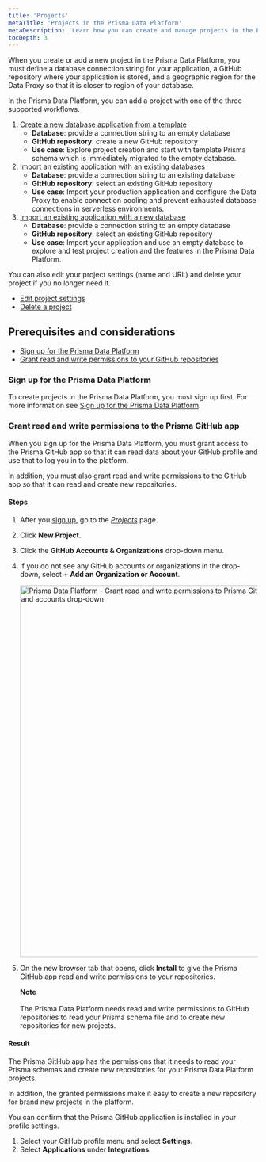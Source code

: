 ```yaml
---
title: 'Projects'
metaTitle: 'Projects in the Prisma Data Platform'
metaDescription: 'Learn how you can create and manage projects in the Prisma Data Platform'
tocDepth: 3
---
```


<TopBlock>

When you create or add a new project in the Prisma Data Platform, you must define a database connection string for your application, a GitHub repository where your application is stored, and a geographic region for the Data Proxy so that it is closer to region of your database.

In the Prisma Data Platform, you can add a project with one of the three supported workflows.

1. [Create a new database application from a template](#create-a-new-project-with-a-new-repository-and-a-new-database)
    * **Database**: provide a connection string to an empty database
    * **GitHub repository**: create a new GitHub repository
    * **Use case**: Explore project creation and start with template Prisma schema which is immediately migrated to the empty database.
2. [Import an existing application with an existing databases](#import-an-existing-project-with-an-existing-repository-and-database)
    * **Database**: provide a connection string to an existing database
    * **GitHub repository**: select an existing GitHub repository
    * **Use case**: Import your production application and configure the Data Proxy to enable connection pooling and prevent exhausted database connections in serverless environments.
3. [Import an existing application with a new database]()
    * **Database**: provide a connection string to an empty database
    * **GitHub repository**: select an existing GitHub repository
    * **Use case**: Import your application and use an empty database to explore and test project creation and the features in the Prisma Data Platform.

You can also edit your project settings (name and URL) and delete your project if you no longer need it.

* [Edit project settings](/data-platform/projects/edit-settings)
* [Delete a project](/data-platform/projects/delete-project)

</TopBlock>

## Prerequisites and considerations

* [Sign up for the Prisma Data Platform](data-platform/create-manage-projects#sign-up-for-the-prisma-data-platform)
* [Grant read and write permissions to your GitHub repositories](/data-platform/create-manage-projects#grant-read-and-write-permissions-to-the-prisma-github-app)

### Sign up for the Prisma Data Platform

To create projects in the Prisma Data Platform, you must sign up first. For more information see [Sign up for the Prisma Data Platform](/data-platform/accounts#sign-up-for-the-prisma-data-platform).

### Grant read and write permissions to the Prisma GitHub app

When you sign up for the Prisma Data Platform, you must grant access to the Prisma GitHub app so that it can read data about your GitHub profile and use that to log you in to the platform.

In addition, you must also grant read and write permissions to the GitHub app so that it can read and create new repositories.

#### Steps

1. After you [sign up](/data-platform/accounts#sign-up-for-the-prisma-data-platform), go to the [_Projects_](https://cloud.prisma.io/projects) page.
2. Click **New Project**.
2. Click the **GitHub Accounts & Organizations** drop-down menu.
3. If you do not see any GitHub accounts or organizations in the drop-down, select **+ Add an Organization or Account**.

    <img
        src="https://res.cloudinary.com/prismaio/image/upload/v1666309163/docs/pdp/create-manage-projects/grant-repo-permissions-prisma-github-01-click-github-org-accounts_n0ib1g.png"
        alt="Prisma Data Platform - Grant read and write permissions to Prisma GitHub app  - Step 01 - Click the Add orgs and accounts drop-down"
        width="750px"
    />
        
4. On the new browser tab that opens, click **Install** to give the Prisma GitHub app read and write permissions to your repositories.

    <Admonition>

    **Note**<br /><br />
    The Prisma Data Platform needs read and write permissions to GitHub repositories to read your Prisma schema file and to create new repositories for new projects.

    </Admonition>

#### Result

The Prisma GitHub app has the permissions that it needs to read your Prisma schemas and create new repositories for your Prisma Data Platform projects.

In addition, the granted permissions make it easy to create a new repository for brand new projects in the platform.

You can confirm that the Prisma GitHub application is installed in your profile settings.

1. Select your GitHub profile menu and select **Settings**. 
2. Select **Applications** under **Integrations**.